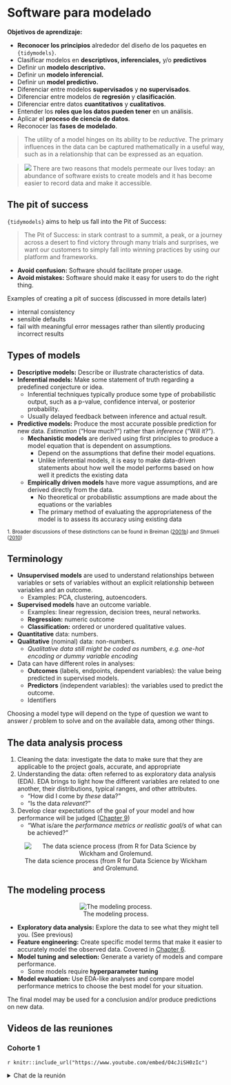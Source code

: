 # Software para modelado

**Objetivos de aprendizaje:**

- **Reconocer los principios** alrededor del diseño de los paquetes en `{tidymodels}`.
- Clasificar modelos en **descriptivos, inferenciales,** y/o **predictivos**
- Definir un **modelo descriptivo.**
- Definir un **modelo inferencial.**
- Definir un **model predictivo.**
- Diferenciar entre modelos **supervisados** y **no supervisados**.
- Diferenciar entre modelos de **regresión** y **clasificación**.
- Diferenciar entre datos **cuantitativos** y **cualitativos**.
- Entender los **roles que los datos pueden tener** en un análisis.
- Aplicar el **proceso de ciencia de datos**.
- Reconocer las **fases de modelado**.

>The utility of a model hinges on its ability to be *reductive*. The primary influences in the data can be captured mathematically in a useful way, such as in a relationship that can be expressed as an equation.

<blockquote> <img src="https://www.tmwr.org/images/robot.png" class="robot"> There are two reasons that models permeate our lives today: an abundance of software exists to create models and it has become easier to record data and make it accessible. </blockquote>

## The pit of success

`{tidymodels}` aims to help us fall into the Pit of Success:

> The Pit of Success: in stark contrast to a summit, a peak, or a journey across a desert to find victory through many trials and surprises, we want our customers to simply fall into winning practices by using our platform and frameworks.

- **Avoid confusion:** Software should facilitate proper usage.
- **Avoid mistakes:** Software should make it easy for users to do the right thing.

Examples of creating a pit of success (discussed in more details later)

-   internal consistency
-   sensible defaults
-   fail with meaningful error messages rather than silently producing incorrect results

## Types of models

- **Descriptive models:** Describe or illustrate characteristics of data.
- **Inferential models:** Make some statement of truth regarding a predefined conjecture or idea.
  - Inferential techniques typically produce some type of probabilistic output, such as a p-value, confidence interval, or posterior probability.
  - Usually delayed feedback between inference and actual result.
- **Predictive models:** Produce the most accurate possible prediction for new data. *Estimation* ("How much?") rather than *inference* ("Will it?").
  - **Mechanistic models** are derived using first principles to produce a model equation that is dependent on assumptions.
    - Depend on the assumptions that define their model equations.
    - Unlike inferential models, it is easy to make data-driven statements about how well the model performs based on how well it predicts the existing data
  - **Empirically driven models** have more vague assumptions, and are derived directly from the data.
    - No theoretical or probabilistic assumptions are made about the equations or the variables
    - The primary method of evaluating the appropriateness of the model is to assess its accuracy using existing data

<sub>1. Broader discussions of these distinctions can be found in Breiman ([2001b](https://www.tmwr.org/software-modeling.html#ref-breiman2001)) and Shmueli ([2010](https://www.tmwr.org/software-modeling.html#ref-shmueli2010))</sub>

## Terminology

-   **Unsupervised models** are used to understand relationships between variables or sets of variables without an explicit relationship between variables and an outcome.
    -   Examples: PCA, clustering, autoencoders.
-   **Supervised models** have an outcome variable.
    -   Examples: linear regression, decision trees, neural networks.
    -   **Regression:** numeric outcome
    -   **Classification:** ordered or unordered qualitative values.
-   **Quantitative** data: numbers.
-   **Qualitative** (nominal) data: non-numbers.
    -   *Qualitative data still might be coded as numbers, e.g. one-hot encoding or dummy variable encoding*
-   Data can have different roles in analyses:
    -   **Outcomes** (labels, endpoints, dependent variables): the value being predicted in supervised models.
    -   **Predictors** (independent variables): the variables used to predict the outcome.
    -   Identifiers

Choosing a model type will depend on the type of question we want to answer / problem to solve and on the available data, among other things.

## The data analysis process

1.  Cleaning the data: investigate the data to make sure that they are applicable to the project goals, accurate, and appropriate
2.  Understanding the data: often referred to as exploratory data analysis (EDA). EDA brings to light how the different variables are related to one another, their distributions, typical ranges, and other attributes.
    -   "How did I come by *these* data?"
    -   "Is the data *relevant*?"
3.  Develop clear expectations of the goal of your model and how performance will be judged ([Chapter 9](https://www.tmwr.org/performance.html))
    -   "What is/are the *performance metrics or realistic goal/s* of what can be achieved?"

::: {style="text-align:center;"}
![The data science process (from R for Data Science by Wickham and Grolemund.](https://www.tmwr.org/premade/data-science-model.svg)
:::

## The modeling process

::: {style="text-align:center;"}
![The modeling process.](https://www.tmwr.org/premade/modeling-process.svg)
:::

-   **Exploratory data analysis:** Explore the data to see what they might tell you. (See previous)
-   **Feature engineering:** Create specific model terms that make it easier to accurately model the observed data. Covered in [Chapter 6](https://www.tmwr.org/recipes.html#recipes).
-   **Model tuning and selection:** Generate a variety of models and compare performance.
    -   Some models require **hyperparameter tuning**
-   **Model evaluation:** Use EDA-like analyses and compare model performance metrics to choose the best model for your situation.

The final model may be used for a conclusion and/or produce predictions on new data.

## Videos de las reuniones

### Cohorte 1

`r knitr::include_url("https://www.youtube.com/embed/O4cJiSH0zIc")`

<details>
  <summary> Chat de la reunión </summary>
  
```
00:08:44	Armando Ocampo:	ok, de acuerdo
00:21:35	Roberto Villegas-Diaz:	GitHub: https://github.com/r4ds/bookclub-tmwr_es
00:22:52	Roberto Villegas-Diaz:	Hoja de Excel para presentar: https://docs.google.com/spreadsheets/d/1apDY5yyimVUwebhZvTwM3P7Pysa9ztZvj4EUF_KFVdw/edit#gid=0
00:26:35	Armando Ocampo:	yo estoy bien en esta hora
00:27:49	Armando Guzmán Mx:	No tengo problema con el horario que acuerden.
00:44:50	Armando Ocampo:	la hoja me pide permiso de acceso
00:46:01	Cecilia Cruz:	Perdón, soy esmeralda 
00:47:33	Armando Guzmán Mx:	👋🏼
```
</details>

